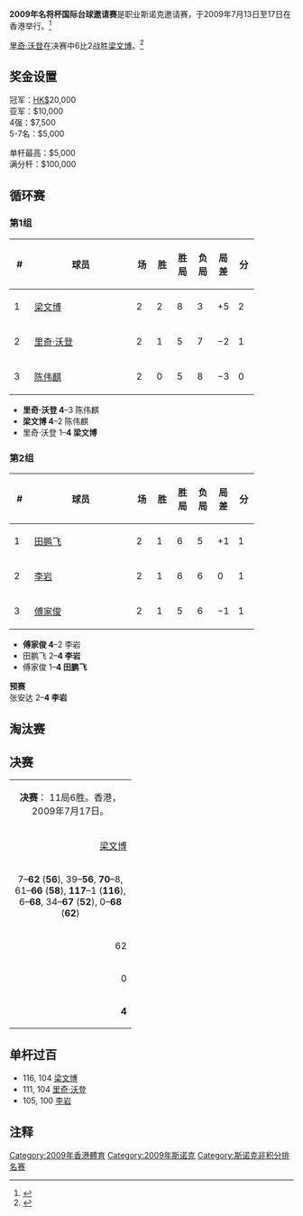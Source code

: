 {{noteTA
|G1=Snooker
}}
{{桌球大赛
|tournament_name=名将杯国际台球邀请赛
|dates=2009年7月13日-17日
|venue=名将台球俱乐部
|location=
|country={{HKG}}
|organisation=
|format=非积分排名赛
|Total prize fund=n/a
|winners_share=[[港币|HK$]]20,000
|highest_break=116
|winner={{flagicon|ENG}} [[里奇·沃登|里奇·沃登]]
|runner_up={{flagicon|CHN}} [[梁文博|梁文博]]
|score=6–2
}}
'''2009年名将杯国际台球邀请赛'''是职业斯诺克邀请赛，于2009年7月13日至17日在香港举行。<ref>{{cite web|url=http://www.global-snooker.com/global-snooker-professional-tournaments-2009-general-cup-international-in-hong-kong.asp|title=Results|publisher=Global Snooker|accessdate=2010-04-17|deadurl=yes|archiveurl=https://web.archive.org/web/20100413102336/http://www.global-snooker.com/global-snooker-professional-tournaments-2009-general-cup-international-in-hong-kong.asp|archivedate=2010-04-13}}</ref>

[[里奇·沃登|里奇·沃登]]在决赛中6比2战胜[[梁文博|梁文博]]。<ref>{{cite web|publisher=The Flintshire Chronicle|title=Snooker: 里奇·沃登 wins General Cup International|url=http://www.flintshirechronicle.co.uk/flintshire-sport/other-sports/2009/07/23/snooker-ricky-walden-wins-general-cup-international-51352-24216480/|work=|archiveurl=https://www.webcitation.org/5idGloSPv?url=http://www.flintshirechronicle.co.uk/flintshire-sport/other-sports/2009/07/23/snooker-ricky-walden-wins-general-cup-international-51352-24216480/|archivedate=2009-07-29|deadurl=no|accessdate=2009-07-27}}</ref>

==奖金设置==

冠军：[[港币|HK$]]20,000<br />
亚军：$10,000<br />
4强：$7,500<br />
5-7名：$5,000

单杆最高：$5,000<br />
满分杆：$100,000

==循环赛==
===第1组===

{{Col-begin}}
{{Col-2}}
{| class="wikitable" style="text-align: center;"
|-
!width=20|#
!width=165|球员
!width=20|场
!width=20|胜
!width=20|胜局
!width=20|负局
!width=20|局差
!width=20|分
|- style="background:#aaffaa;"
|1||style="text-align:left;"|{{flagicon|CHN}} [[梁文博|梁文博]]
|2||2||8||3||+5||2 
|- style="background:#aaffaa;"
|2||style="text-align:left;"|{{flagicon|ENG}} [[里奇·沃登|里奇·沃登]]
|2||1||5||7||−2||1 
|- 
|3||style="text-align:left;"|{{flagicon|HKG}} [[陈伟麒|陈伟麒]]
|2||0||5||8||−3||0
|}

{{Col-2}} 
* '''里奇·沃登 4'''–3 陈伟麒
* '''梁文博 4'''–2 陈伟麒
* 里奇·沃登 1–'''4 梁文博'''
{{Col-end}}

===第2组===
{{Col-begin}}
{{Col-2}}
{| class="wikitable" style="text-align: center;"
|-
!width=20|#
!width=165|球员
!width=20|场
!width=20|胜
!width=20|胜局
!width=20|负局
!width=20|局差
!width=20|分
|- style="background:#aaffaa;"
|1||style="text-align:left;"|{{flagicon|CHN}} [[田鹏飞|田鹏飞]]
|2||1||6||5||+1||1
|- style="background:#aaffaa;"
|2||style="text-align:left;"|{{flagicon|CHN}} [[李岩_(斯诺克)|李岩]]
|2||1||6||6||0||1 
|- 
|3||style="text-align:left;"|{{flagicon|HKG}} [[傅家俊|傅家俊]]
|2||1||5||6||−1||1
|}
{{Col-2}}
* '''傅家俊 4'''–2 李岩
* 田鹏飞 2–'''4 李岩'''
* 傅家俊 1–'''4 田鹏飞'''

'''预赛'''<br />
张安达 2–'''4 李岩'''
{{Col-end}}

==淘汰赛==

{{4TeamBracket | RD1= 半决赛<br />9局5胜
| RD2= 决赛<br />11局6胜

| RD1-seed1={{flagicon|CHN}} 
| RD1-team1='''[[梁文博|梁文博]]'''
| RD1-score1='''5'''
| RD1-seed2={{flagicon|CHN}} 
| RD1-team2=[[李岩_(斯诺克)|李岩]]
| RD1-score2=2

| RD1-seed3={{flagicon|CHN}}
| RD1-team3=[[田鹏飞|田鹏飞]] 
| RD1-score3=1
| RD1-seed4={{flagicon|ENG}} 
| RD1-team4='''[[里奇·沃登|里奇·沃登]]''' 
| RD1-score4='''5'''

| RD2-seed1={{flagicon|CHN}}
| RD2-team1=[[梁文博|梁文博]]
| RD2-score1=2
| RD2-seed2={{flagicon|ENG}}
| RD2-team2='''[[里奇·沃登|里奇·沃登]]'''
| RD2-score2='''6'''
}}

==决赛==

{| class="wikitable" style="font-size: 90%; margin: 1em auto 1em auto;"
|-
| colspan = "3" align="center" bgcolor="#ffd700" | '''决赛'''： 11局6胜。香港，2009年7月17日。
|-
| width = "200" align="right" | [[梁文博|梁文博]]<br />{{CHN}}
| width = "100" align="center" | 2–'''6'''
| width = "200" | '''[[里奇·沃登|里奇·沃登]]'''<br />{{ENG}}
|-
| colspan = "3" align="center" style="font-size: 100%" | 7–'''62''' ('''56'''), 39–'''56''', '''70'''–8, 61–'''66''' ('''58'''), '''117'''–1 ('''116'''), 6–'''68''', 34–'''67''' ('''52'''), 0–'''68''' ('''62''')
|-
| align="right" | 62
| align="center" | 单杆最高
| align="left" | '''116'''
|-
| align="right" | 0
| align="center" | 单杆过百
| align="left" | '''1'''
|-
| align="right" | '''4'''
| align="center" | 单杆50+
| align="left" | 1
|}

==单杆过百==
*116, 104 [[梁文博|梁文博]]
*111, 104 [[里奇·沃登|里奇·沃登]]
*105, 100 [[李岩_(斯诺克)|李岩]]

==注释==
{{reflist}}

{{Snooker season 2009/2010}}
[[Category:2009年香港體育|Category:2009年香港體育]]
[[Category:2009年斯诺克|Category:2009年斯诺克]]
[[Category:斯诺克非积分排名赛|Category:斯诺克非积分排名赛]]